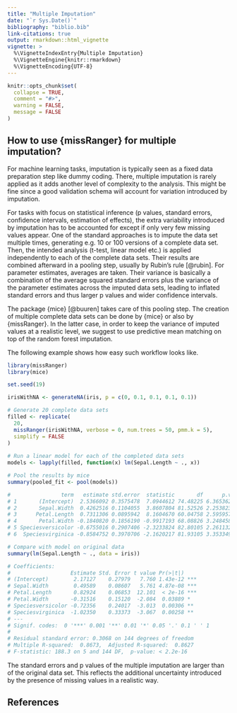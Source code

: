 ```yaml
---
title: "Multiple Imputation"
date: "`r Sys.Date()`"
bibliography: "biblio.bib"
link-citations: true
output: rmarkdown::html_vignette
vignette: >
  %\VignetteIndexEntry{Multiple Imputation}
  %\VignetteEngine{knitr::rmarkdown}
  %\VignetteEncoding{UTF-8}
---
```


```r
knitr::opts_chunk$set(
  collapse = TRUE,
  comment = "#>",
  warning = FALSE,
  message = FALSE
)
```

## How to use {missRanger} for multiple imputation?

For machine learning tasks, imputation is typically seen as a fixed data preparation step like dummy coding. There, multiple imputation is rarely applied as it adds another level of complexity to the analysis. This might be fine since a good validation schema will account for variation introduced by imputation. 

For tasks with focus on statistical inference (p values, standard errors, confidence intervals, estimation of effects), the extra variability introduced by imputation has to be accounted for except if only very few missing values appear. One of the standard approaches is to impute the data set multiple times, generating e.g. 10 or 100 versions of a complete data set. Then, the intended analysis (t-test, linear model etc.) is applied independently to each of the complete data sets. Their results are combined afterward in a pooling step, usually by Rubin's rule [@rubin]. For parameter estimates, averages are taken. Their variance is basically a combination of the average squared standard errors plus the variance of the parameter estimates across the imputed data sets, leading to inflated standard errors and thus larger p values and wider confidence intervals. 

The package {mice} [@buuren] takes care of this pooling step. The creation of multiple complete data sets can be done by {mice} or also by {missRanger}. In the latter case, in order to keep the variance of imputed values at a realistic level, we suggest to use predictive mean matching on top of the random forest imputation. 

The following example shows how easy such workflow looks like.

```r
library(missRanger)
library(mice)

set.seed(19)

irisWithNA <- generateNA(iris, p = c(0, 0.1, 0.1, 0.1, 0.1))

# Generate 20 complete data sets
filled <- replicate(
  20, 
  missRanger(irisWithNA, verbose = 0, num.trees = 50, pmm.k = 5), 
  simplify = FALSE
)
                           
# Run a linear model for each of the completed data sets                          
models <- lapply(filled, function(x) lm(Sepal.Length ~ ., x))

# Pool the results by mice
summary(pooled_fit <- pool(models))

#                term   estimate std.error  statistic       df      p.value
# 1       (Intercept)  2.5366092 0.3575478  7.0944612 74.48225 6.365362e-10
# 2       Sepal.Width  0.4262516 0.1104055  3.8607804 81.52526 2.253823e-04
# 3      Petal.Length  0.7311306 0.0895942  8.1604670 60.04758 2.595957e-11
# 4       Petal.Width -0.1840820 0.1856190 -0.9917193 68.08826 3.248458e-01
# 5 Speciesversicolor -0.6755016 0.2907406 -2.3233824 82.80105 2.261132e-02
# 6  Speciesvirginica -0.8584752 0.3970706 -2.1620217 81.93105 3.353349e-02

# Compare with model on original data
summary(lm(Sepal.Length ~ ., data = iris))

# Coefficients:
#                   Estimate Std. Error t value Pr(>|t|)    
# (Intercept)        2.17127    0.27979   7.760 1.43e-12 ***
# Sepal.Width        0.49589    0.08607   5.761 4.87e-08 ***
# Petal.Length       0.82924    0.06853  12.101  < 2e-16 ***
# Petal.Width       -0.31516    0.15120  -2.084  0.03889 *  
# Speciesversicolor -0.72356    0.24017  -3.013  0.00306 ** 
# Speciesvirginica  -1.02350    0.33373  -3.067  0.00258 ** 
# ---
# Signif. codes:  0 '***' 0.001 '**' 0.01 '*' 0.05 '.' 0.1 ' ' 1
# 
# Residual standard error: 0.3068 on 144 degrees of freedom
# Multiple R-squared:  0.8673,	Adjusted R-squared:  0.8627 
# F-statistic: 188.3 on 5 and 144 DF,  p-value: < 2.2e-16

```

The standard errors and p values of the multiple imputation are larger than of the original data set. This reflects the additional uncertainty introduced by the presence of missing values in a realistic way.

## References
